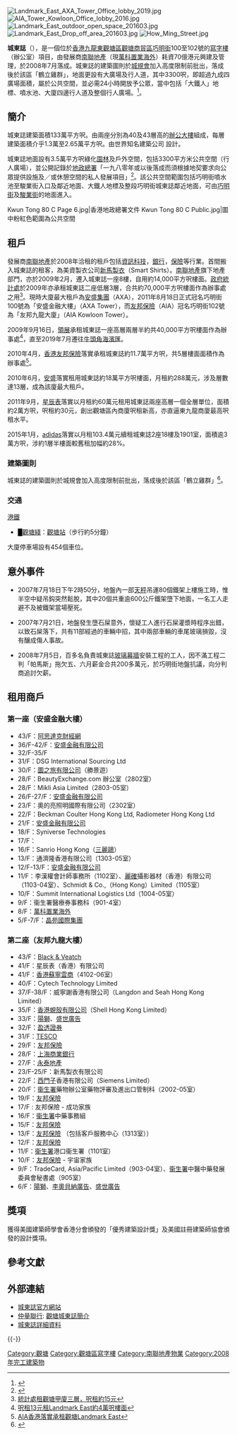{{Infobox hk building
| building_name        = 城東誌<br>Landmark East
| logo                 = Landmark_East.gif
| logo_size = 80px
| image                = HK Landmark East.jpg
| caption              = 城東誌（圖中最高兩座大廈）
| full_name            = 
| former_names         = 
| native_building_name = 
| alternate_names      = 
| status               = 
| building_type        = 
| architectural_style  = 
| structural_system    = 鋼筋、混凝土
| classification       = [[辦公室|辦公室]]<br>[[商場|商場]]
| location             = {{HK}}[[九龍|九龍]][[觀塘|觀塘]][[巧明街|巧明街]]100至102號
| coordinates          = 
| former               = 
| client               = 
| developer            = 南聯地產（現[[萬科置業海外|萬科置業海外]]）
| owner                = 
| operator             = [[永泰地產|永泰地產]]
| url                  = {{url|www.landmarkeast.com.hk/}}
| started              = 
| built                = 2008年7月
| inaugurated          = 
| opened               = 
| renovated            = 
| closed               = 
| demolished           = 
| site_area            = 
| site_size            = 
| height               = 
| other_dimensions     = 
| floor_count          = 40及43層
| total_area           = 
| main_contractor      = [[保華建業集團|保華建業集團]]
| construct_cost       = 
| ren_contractor       = 
| ren_cost             = 
| awards               = [[美國建築師學會|美國建築師學會]]香港分會「優秀建築設計獎」<br>美國註冊建築師協會頒發的設計獎項
| references           = [http://arquitectonica.com/blog/portfolio/office/landmark-east/ AXA + AIA Landmark East Arquitectonica] 
}}
[[File:Landmark_East_AXA_Tower_Office_lobby_2019.jpg|thumb]]
[[File:AIA_Tower_Kowloon_Office_lobby_2016.jpg|thumb]]
[[File:Landmark_East_outdoor_open_space_201603.jpg|thumb]]
[[File:Landmark_East_Drop_off_area_201603.jpg|thumb]]
[[File:How_Ming_Street.jpg|thumb]]

'''城東誌'''（{{lang-en|Landmark East}}），是一個位於[[香港|香港]][[九龍東|九龍東]][[觀塘區|觀塘區]][[觀塘商貿區|觀塘商貿區]][[巧明街|巧明街]]100至102號的[[寫字樓|寫字樓]]（辦公室）項目，由發展商[[南聯地產|南聯地產]]（現[[萬科置業海外|萬科置業海外]]）耗資70億港元興建及管理，於2008年7月落成。城東誌的建築圖則於[[城規會|城規會]]加入高度限制前批出，落成後於該區「鶴立雞群」，地面更設有大廣場及行人道，其中3300呎，即超過九成四廣場面積，屬於公共空間，並必需24小時開放予公眾，當中包括「大鐵人」地標、噴水池、大廈四邊行人道及整個行人廣場。<ref>{{Cite web |url=http://house.sina.com.hk/cgi-bin/news/show_news.cgi?type=new&date=2007-03-09&id=18472 |title=觀塘城東誌上半年預租 《明報》 2007-03-09 |access-date=2008-02-11 |archive-url=https://web.archive.org/web/20080401123517/http://house.sina.com.hk/cgi-bin/news/show_news.cgi?type=new&date=2007-03-09&id=18472 |archive-date=2008-04-01 |dead-url=yes }}</ref>。

==簡介==
城東誌建築面積133萬平方呎。由兩座分別為40及43層高的[[辦公大樓|辦公大樓]]組成，每層建築面積介乎1.3萬至2.65萬平方呎。由世界知名建築公司 {{le|Arquitectonica}} 設計。

城東誌地面設有3.5萬平方呎綠化[[園林|園林]]及戶外空間，包括3300平方米公共空間（行人廣場），並公開記錄於[[地政總署|地政總署]]「一九八零年或以後落成而須根據地契要求向公眾提供設施及／或休憩空間的私人發展項目」<ref>{{Cite web|title=觀塘區：一九八零年或以後落成而須根據地契要求向公眾提供設施及／或休憩空間的私人發展項目 (截至2018年12月為止)|url=https://www.landsd.gov.hk/tc/legco/pgicos/Kwun%20Tong%2080_C.pdf|accessdate=2020-12-27|author=地政總署|date=2018-12|format=PDF|publisher=立法會|language=|archive-date=2019-11-06|archive-url=https://web.archive.org/web/20191106020738/https://www.landsd.gov.hk/tc/legco/pgicos/Kwun%20Tong%2080_C.pdf|dead-url=no}}</ref>。該公共空間範圍包括巧明街噴水池至駿業街入口及鄰近地面、大鐵人地標及整段巧明街城東誌鄰近地面，可由[[巧明街|巧明街]]及[[駿業街|駿業街]]的地面進入。

<gallery widths="150">
Kwun Tong 80 C Page 6.jpg|香港地政總署文件
Kwun Tong 80 C Public.jpg|圖中粉紅色範圍為公共空間
</gallery>

==租戶==
發展商[[南聯地產|南聯地產]]於2008年洽租的租戶包括[[資訊科技|資訊科技]]，[[銀行|銀行]]，[[保險|保險]]等行業。首間搬入城東誌的租客，為美資製衣公司[[新馬製衣|新馬製衣]]（Smart Shirts）。[[南聯地產|南聯地產]]旗下地產部門，亦於2009年2月，遷入城東誌一座8樓，自用約14,000平方呎樓面。[[政府統計處|政府統計處]]於2009年亦承租城東誌二座低層3層，合共約70,000平方呎樓面作為辦事處之用<ref>[http://hk.news.yahoo.com/article/090703/9/d03q.html 統計處租觀塘甲廈三層，呎租約15元]{{dead link|date=2017年12月 |bot=InternetArchiveBot |fix-attempted=yes }}</ref>。現時大廈最大租戶為[[安盛集團|安盛集團]]（AXA），2011年8月18日正式冠名巧明街100號為「安盛金融大樓」（AXA Tower），而[[友邦保險|友邦保險]]（AIA）冠名巧明街102號為「友邦九龍大廈」（AIA Kowloon Tower）。

2009年9月16日，[[領展|領展]]承租城東誌一座高層兩層半約共40,000平方呎樓面作為辦事處<ref>[http://hk.property.takungpao.com/takungpao/article/view.html?seriesId=12&articleId=33071 呎租13元租Landmark East約4萬呎樓面]{{dead link|date=2017年12月 |bot=InternetArchiveBot |fix-attempted=yes }}</ref>，直至2019年7月遷往[[牛頭角|牛頭角]][[海濱匯|海濱匯]]。

2010年4月，[[香港|香港]][[友邦保險|友邦保險]]落實承租城東誌約11.7萬平方呎，共5層樓面面積作為辦事處<ref>[http://hk.news.yahoo.com/article/100428/9/hq85.html AIA香港落實承租觀塘Landmark East]{{dead link|date=2017年12月 |bot=InternetArchiveBot |fix-attempted=yes }}</ref>。

2010年6月，[[安盛|安盛]]落實租用城東誌約18萬平方呎樓面，月租約288萬元，涉及層數達13層，成為該廈最大租戶。

2011年9月，[[星辰表|星辰表]]落實以月租約60萬元租用城東誌兩座高層一個全層單位，面積約2萬方呎，呎租約30元，創出觀塘區內商廈呎租新高，亦直逼東九龍商廈最高呎租水平。

2015年1月，[[adidas|adidas]]落實以月租103.4萬元續租城東誌2座18樓及1901室，面積逾3萬方呎，涉約1層半樓面較舊租加幅約28%。

===建築圖則===
城東誌的建築圖則於城規會加入高度限制前批出，落成後於該區「鶴立雞群」<ref>{{Cite web |url=http://house.sina.com.hk/cgi-bin/news/show_news.cgi?type=new&date=2007-03-09&id=18472 |title=觀塘城東誌上半年預租 |access-date=2008-02-11 |archive-url=https://web.archive.org/web/20080401123517/http://house.sina.com.hk/cgi-bin/news/show_news.cgi?type=new&date=2007-03-09&id=18472 |archive-date=2008-04-01 |dead-url=yes }}</ref>。

===交通===
;[[港鐵|港鐵]]
*<font color="{{觀塘綫色彩}}">█</font>[[觀塘綫|觀塘綫]]：[[觀塘站|觀塘站]]（步行約5分鐘）
大廈停車場設有454個車位。

==意外事件==
*2007年7月18日下午2時50分，地盤內一部[[天秤|天秤]]吊運80個鐵架上樓施工時，惟半空中疑吊鈎突然鬆脫，其中20個共重逾600公斤鐵架墮下地面，一名工人走避不及被鐵架當場壓死。

*2007年7月21日，地盤發生墮石屎意外，懷疑工人進行石屎灌漿時程序出錯，以致石屎落下，共有11部經過的車輛中招，其中兩部車輛的車尾玻璃損毀，沒有釀成傷人事故。

*2008年7月5日，百多名負責城東誌[[玻璃幕牆|玻璃幕牆]]安裝工程的工人，因不滿工程二判「帕馬斯」拖欠五、六月薪金合共200多萬元，於巧明街地盤抗議，向分判商追討欠薪。

==租用商戶==
===第一座（安盛金融大樓）===
*43/F：[[阿思達克財經網|阿思達克財經網]]
*36/F-42/F：[[安盛|安盛金融有限公司]]
*32/F-35/F
*31/F：DSG International Sourcing Ltd 
*30/F：[[勝景遊|圜之旅有限公司]]（勝景遊）
*28/F：BeautyExchange.com 辦公室（2802室）
*28/F：Mikli Asia Limited（2803-05室）
*26/F-27/F：[[安盛|安盛金融有限公司]]
*23/F：奧的亮照明國際有限公司（2302室）
*22/F：Beckman Coulter Hong Kong Ltd, Radiometer Hong Kong Ltd
*21/F：[[安盛|安盛金融有限公司]]
*18/F：Syniverse Technologies
*17/F：
*16/F：Sanrio Hong Kong（[[三麗鷗|三麗鷗]]）
*13/F：通濟隆香港有限公司（1303-05室）
*12/F-13/F：[[安盛|安盛金融有限公司]]
*11/F：李漢權會計師事務所（1102室）、[[麗確|麗確]]攝影器材（香港）有限公司（1103-04室）、Schmidt & Co.,（Hong Kong）Limited（1105室）
*10/F：Summit International Logistics Ltd（1004-05室）
*9/F：衞生署醫療券事務科（901-4室）
*8/F：[[萬科置業海外|萬科置業海外]]
*5/F-7/F：[[晶苑國際集團|晶苑國際集團]]

===第二座（友邦九龍大樓）===
*43/F：[[Black_&_Veatch|Black & Veatch]]
*41/F：星辰表（香港）有限公司
*41/F：[[香港蘇寧雲商|香港蘇寧雲商]]（4102-06室）
*40/F：Cytech Technology Limited
*37/F-38/F：威寧謝香港有限公司（Langdon and Seah Hong Kong Limited）
*35/F：[[蜆殼公司|香港蜆殼有限公司]]（Shell Hong Kong Limited）
*33/F：[[陽獅|陽獅]]、[[盛世廣告|盛世廣告]]
*32/F：[[盈透證券|盈透證券]]
*31/F：[[TESCO|TESCO]]
*29/F：[[友邦保險|友邦保險]]
*28/F：[[上海商業銀行|上海商業銀行]]
*27/F：[[永泰地產|永泰地產]]
*23/F-25/F：新馬製衣有限公司
*22/F：[[西門子|西門子]]香港有限公司（Siemens Limited）
*20/F：[[衞生署_(香港)|衞生署]]藥物辦公室藥物評審及進出口管制科（2002-05室）
*19/F：[[友邦保險|友邦保險]]
*17/F : 友邦保險 - 成功家族
*16/F：[[衞生署_(香港)|衞生署]]中藥事務組
*15/F：[[友邦保險|友邦保險]]
*13/F：[[友邦保險|友邦保險]] （包括客戶服務中心（1313室））
*12/F：[[友邦保險|友邦保險]]
*11/F：[[衞生署_(香港)|衞生署]]港口衞生署（1101室）
*10/F：[[友邦保險|友邦保險]] - 宇宙家族
*9/F：TradeCard, Asia/Pacific Limited（903-04室）、[[衞生署_(香港)|衞生署]]中醫中藥發展委員會秘書處（905室）
*6/F：[[陽獅|陽獅]]、[[李奧貝納廣告|李奧貝納廣告]]、[[盛世廣告|盛世廣告]]

==獎項==
獲得美國建築師學會香港分會頒發的「優秀建築設計獎」及美國註冊建築師協會頒發的設計獎項。

==參考文獻==
{{reflist|2}}

==外部連結==
{{Commonscat|Landmark East}}
*[http://www.landmarkeast.com.hk/ 城東誌官方網站] {{Wayback|url=http://www.landmarkeast.com.hk/ |date=20200921061229 }}
*[[仲量聯行|仲量聯行]]: [http://www.joneslanglasalle.com.hk/hongkong/zh-hk/pages/propertydetail.aspx?ItemID=1577 觀塘城東誌簡介]
*[http://www.building.com.hk/feature/2009_0630landmarkest.pdf 城東誌詳細資料] {{Wayback|url=http://www.building.com.hk/feature/2009_0630landmarkest.pdf |date=20160304073737 }}

{{-}}
{{永泰地產}}

[[Category:觀塘|Category:觀塘]]
[[Category:觀塘區寫字樓|Category:觀塘區寫字樓]]
[[Category:南聯地產物業|Category:南聯地產物業]]
[[Category:2008年完工建築物|Category:2008年完工建築物]]